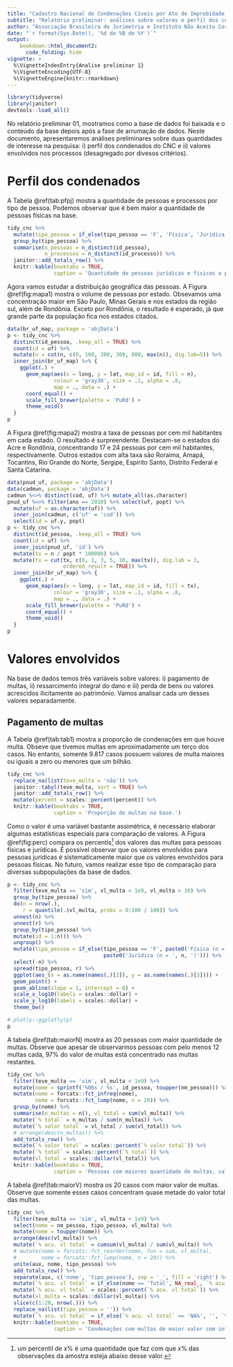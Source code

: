```yaml
---
title: "Cadastro Nacional de Condenações Cíveis por Ato de Improbidade Administrativa e Inelegibilidade"
subtitle: "Relatório preliminar: análises sobre valores e perfil dos condenados"
author: "Associação Brasileira de Jurimetria e Instituto Não Aceito Corrupção"
date: "`r format(Sys.Date(), '%d de %B de %Y')`"
output: 
    bookdown::html_document2:
      code_folding: hide
vignette: >
  %\VignetteIndexEntry{Analise preliminar 1}
  %\VignetteEncoding{UTF-8}
  %\VignetteEngine{knitr::rmarkdown}
---
```


```r
library(tidyverse)
library(janitor)
devtools::load_all()
```

No relatório preliminar 01, mostramos como a base de dados foi baixada e o conteúdo da base depois após a fase de arrumação de dados. Neste documento, apresentaremos análises preliminares sobre duas quantidades de interesse na pesquisa: i) perfil dos condenados do CNC e ii) valores envolvidos nos processos (desagregado por divesos critérios).

# Perfil dos condenados

A Tabela \@ref(tab:pfpj) mostra a quantidade de pessoas e processos por tipo de pessoa. Podemos observar que é bem maior a quantidade de pessoas físicas na base.

```r
tidy_cnc %>% 
  mutate(tipo_pessoa = if_else(tipo_pessoa == 'F', 'Física', 'Jurídica')) %>% 
  group_by(tipo_pessoa) %>% 
  summarise(n_pessoas = n_distinct(id_pessoa), 
            n_processos = n_distinct(id_processo)) %>% 
  janitor::add_totals_row() %>% 
  knitr::kable(booktabs = TRUE, 
               caption = 'Quantidade de pessoas jurídicas e físicas e processos envolvidos.')
```

Agora vamos estudar a distribuição geográfica das pessoas. A Figura \@ref(fig:mapa1) mostra o volume de pessoas por estado. Obsevamos uma concentração maior em São Paulo, Minas Gerais e nos estados da região sul, além de Rondônia. Exceto por Rondônia, o resultado é esperado, já que grande parte da população fica nos estados citados.

```r
data(br_uf_map, package = 'abjData')
p <- tidy_cnc %>% 
  distinct(id_pessoa, .keep_all = TRUE) %>% 
  count(id = uf) %>% 
  mutate(n = cut(n, c(0, 100, 200, 300, 800, max(n)), dig.lab=5)) %>% 
  inner_join(br_uf_map) %>% {
    ggplot(.) +
      geom_map(aes(x = long, y = lat, map_id = id, fill = n),
               colour = 'gray30', size = .1, alpha = .8,
               map = ., data = .) +
      coord_equal() +
      scale_fill_brewer(palette = 'PuRd') +
      theme_void()
  }
p
```

A Figura \@ref(fig:mapa2) mostra a taxa de pessoas por cem mil habitantes em cada estado. O resultado é surpreendente. Destacam-se o estados do Acre e Rondônia, concentrando 17 e 24 pessoas por cem mil habitantes, respectivamente. Outros estados com alta taxa são Roraima, Amapá, Tocantins, Rio Grande do Norte, Sergipe, Espírito Santo, Distrito Federal e Santa Catarina.

```r
data(pnud_uf, package = 'abjData')
data(cadmun, package = 'abjData')
cadmun %<>% distinct(cod, uf) %>% mutate_all(as.character)
pnud_uf %<>% filter(ano == 2010) %>% select(uf, popt) %>% 
  mutate(uf = as.character(uf)) %>% 
  inner_join(cadmun, c('uf' = 'cod')) %>% 
  select(id = uf.y, popt)
p <- tidy_cnc %>% 
  distinct(id_pessoa, .keep_all = TRUE) %>% 
  count(id = uf) %>% 
  inner_join(pnud_uf, 'id') %>%
  mutate(tx = n / popt * 100000) %>% 
  mutate(tx = cut(tx, c(0, 1, 3, 5, 10, max(tx)), dig.lab = 3,
                  ordered_result = TRUE)) %>% 
  inner_join(br_uf_map) %>% {
    ggplot(.) +
      geom_map(aes(x = long, y = lat, map_id = id, fill = tx),
               colour = 'gray30', size = .1, alpha = .8,
               map = ., data = .) +
      scale_fill_brewer(palette = 'PuRd') +
      coord_equal() +
      theme_void()
  }
p
```

# Valores envolvidos

Na base de dados temos três variáveis sobre valores: i) pagamento de multas, ii) ressarcimento integral do dano e iii) perda de bens ou valores acrescidos ilicitamente ao patrimônio. Vamos analisar cada um desses valores separadamente.

## Pagamento de multas

A Tabela \@ref(tab:tab1) mostra a proporção de condenações em que houve multa. Obseve que tivemos multas em aproximadamente um terço dos casos. No entanto, somente 9.817 casos possuem valores de multa maiores ou iguais a zero ou menores que um bilhão.

```r
tidy_cnc %>% 
  replace_na(list(teve_multa = 'não')) %>% 
  janitor::tabyl(teve_multa, sort = TRUE) %>% 
  janitor::add_totals_row() %>% 
  mutate(percent = scales::percent(percent)) %>% 
  knitr::kable(booktabs = TRUE,
               caption = 'Proporção de multas na base.')
```

Como o valor é uma variável bastante assimétrica, é necessário elaborar algumas estatísticas especiais para comparação de valores. A Figura \@ref(fig:perc) compara os percentis[^percentil] dos valores das multas para pessoas físicas e jurídicas. É possível observar que os valores envolvidos para pessoas jurídicas é sistematicamente maior que os valores envolvidos para pessoas físicas. No futuro, vamos realizar esse tipo de comparação para diversas subpopulações da base de dados.

[^percentil]: um percentil de $x$% é uma quantidade que faz com que $x$% das observações da amostra esteja abaixo desse valor.

```r
p <- tidy_cnc %>% 
  filter(teve_multa == 'sim', vl_multa < 1e9, vl_multa > 10) %>% 
  group_by(tipo_pessoa) %>% 
  do(n = nrow(.),
     r = quantile(.$vl_multa, probs = 0:100 / 100)) %>% 
  unnest(n) %>% 
  unnest(r) %>% 
  group_by(tipo_pessoa) %>% 
  mutate(id = 1:n()) %>% 
  ungroup() %>% 
  mutate(tipo_pessoa = if_else(tipo_pessoa == 'F', paste0('Física (n = ', n, ')'),
                               paste0('Jurídica (n = ', n, ')'))) %>% 
  select(-n) %>% 
  spread(tipo_pessoa, r) %>% 
  ggplot(aes_(x = as.name(names(.)[2]), y = as.name(names(.)[3]))) +
  geom_point() +
  geom_abline(slope = 1, intercept = 0) +
  scale_x_log10(labels = scales::dollar) +
  scale_y_log10(labels = scales::dollar) +
  theme_bw()

# plotly::ggplotly(p)
p
```

A tabela \@ref(tab:maiorN) mostra as 20 pessoas com maior quantidade de multas. Observe que apesar de observarmos pessoas com pelo menos 12 multas cada, 97% do valor de multas está concentrado nas multas restantes.

```r
tidy_cnc %>% 
  filter(teve_multa == 'sim', vl_multa < 1e9) %>% 
  mutate(nome = sprintf('%06s / %s', id_pessoa, toupper(nm_pessoa))) %>% 
  mutate(nome = forcats::fct_infreq(nome),
         nome = forcats::fct_lump(nome, n = 20)) %>% 
  group_by(nome) %>% 
  summarise(n_multas = n(), vl_total = sum(vl_multa)) %>%
  mutate(`% total` = n_multas / sum(n_multas)) %>% 
  mutate(`% valor total` = vl_total / sum(vl_total)) %>% 
  # arrange(desc(n_multas)) %>% 
  add_totals_row() %>% 
  mutate(`% valor total` = scales::percent(`% valor total`)) %>% 
  mutate(`% total` = scales::percent(`% total`)) %>% 
  mutate(vl_total = scales::dollar(vl_total)) %>% 
  knitr::kable(booktabs = TRUE, 
               caption = 'Pessoas com maiores quantidade de multas, valor agregado e proporção do total.')
```

A tabela \@ref(tab:maiorV) mostra os 20 casos com maior valor de multas. Observe que somente esses casos concentram quase metade do valor total das multas.

```r
tidy_cnc %>% 
  filter(teve_multa == 'sim', vl_multa < 1e9) %>% 
  select(nome = nm_pessoa, tipo_pessoa, vl_multa) %>% 
  mutate(nome = toupper(nome)) %>% 
  arrange(desc(vl_multa)) %>% 
  mutate(`% acu. vl total` = cumsum(vl_multa) / sum(vl_multa)) %>% 
  # mutate(nome = forcats::fct_reorder(nome, fun = sum, vl_multa),
  #        nome = forcats::fct_lump(nome, n = 20)) %>% 
  unite(aux, nome, tipo_pessoa) %>% 
  add_totals_row() %>% 
  separate(aux, c('nome', 'tipo_pessoa'), sep = '_', fill = 'right') %>% 
  mutate(`% acu. vl total` = if_else(nome == 'Total', NA_real_, `% acu. vl total`)) %>% 
  mutate(`% acu. vl total` = scales::percent(`% acu. vl total`)) %>% 
  mutate(vl_multa = scales::dollar(vl_multa)) %>% 
  slice(c(1:20, nrow(.))) %>%
  replace_na(list(tipo_pessoa = '')) %>% 
  mutate(`% acu. vl total` = if_else(`% acu. vl total` == 'NA%', '', `% acu. vl total`)) %>% 
  knitr::kable(booktabs = TRUE, 
               caption = 'Condenações com multas de maior valor com informação do tipo de pessoa e proporção acumulada da soma dos valores.')
```
